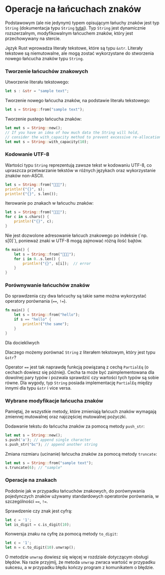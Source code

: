
# Operacje na łańcuchach znaków

Podstawowym (ale nie jedynym) typem opisującym łańuchy znaków jest typ `String` (dokumentacja typu `String` [tutaj](https://doc.rust-lang.org/std/string/struct.String.html)). Typ `String` jest dynamicznie rozszerzalnym, modyfikowalnym łańcuchem znaków, który jest przechowywany na stercie.

Język Rust wprowadza literały tekstowe, które są typu `&str`. Literały tekstowe są niemutowalne, ale mogą zostać wykorzystane do stworzenia nowego łańcucha znaków typu `String`.

### Tworzenie łańcuchów znakowych

Utworzenie literału tekstowego:
```rust
let s : &str = "sample text";
```

Tworzenie nowego łańcucha znaków, na podstawie literału tekstowego:
```rust
let s = String::from("sample text");
```

Tworzenie pustego łańcucha znaków:
```rust
let mut s = String::new();
// If you have an idea of how much data the String will hold, 
// consider the with_capacity method to prevent excessive re-allocation.
let mut s = String::with_capacity(10);
```

### Kodowanie UTF-8

Wartości typu `String` reprezentują zawsze tekst w kodowaniu UTF-8, co upraszcza przetwarzanie tekstów w różnych językach oraz wykorzystanie znaków non-ASCII. 

```rust
let s = String::from("🍕🍍🍎");
println!("{}", s);
println!("{}", s.len());
```

Iterowanie po znakach w łańcuchu znaków:
```rust
let s = String::from("🍕🍍🍎"); 
for c in s.chars() {
    println!("{}", c);
}
```
<Callout type="warning">
Nie jest dozwolone adresowanie łańcuch znakowego po indeksie (`np. s[0]`), ponieważ znaki w UTF-8 mogą zajmować różną ilość bajtów.
</Callout>


```rust {4}
fn main() {
    let s = String::from("🍕🍍🍎");
    for i in 0..s.len() {
        println!("{}", s[i]);  // error
    }
}
```

### Porównywanie łańcuchów znaków

Do sprawdzenia czy dwa łańcuchy są takie same można wykorzystać operatory porównania (`==`, `!=`).

```rust
fn main() {
    let s = String::from("hello");
    if s == "hello" {
        println!("the same");
    }
}
```

<Callout type="info">
Dla dociekliwych

Dlaczego możemy porównać `String` z literałem tekstowym, który jest typu `&str`?

Operator `==` jest tak naprawdę funkcją powiązaną z cechą `PartialEq` (o cechach dowiesz się później). Cecha ta może być zaimplementowana dla dowolnej pary typów i pozwala sprawdzić czy wartości tych typów są sobie równe. Dla wygody, typ `String` posiada implementację `PartialEq` między innymi dla  typu `&str` i vice versa.
</Callout>


### Wybrane modyfikacje łańcucha znaków

Pamiętaj, że wszystkie metody, które zmieniają łańcuch znaków wymagają zmiennej mutowalnej oraz najczęściej mutowalnej pożyczki.

Dodawanie tekstu do łańcucha znaków za pomocą metody `push_str`:
```rust
let mut s = String::new();
s.push('a'); // append single character
s.push_str("bc"); // append another string
``` 

Zmiana rozmiaru (ucinanie) łańcucha znaków za pomocą metody `truncate`:
```rust     
let mut s = String::from("sample text");
s.truncate(6); // "sample"      
```


### Operacje na znakach

Podobnie jak w przypadku łańcuchów znakowych, do porównywania pojedynczych znaków używamy standardowych operatorów porównania, w szczególności `==`, `!=`.

Sprawdzenie czy znak jest cyfrą:
```rust
let c = '1';
let is_digit = c.is_digit(10);
```

Konwersja znaku na cyfrę za pomocą metody `to_digit`:
```rust
let c = '1';
let n = c.to_digit(10).unwrap();
```

O metodzie `unwrap` dowiesz się więcej w rozdziale dotyczącym obsługi błędów. Na razie przyjmij, że metoda `unwrap` zwraca wartość w przypadku sukcesu, a w przypadku błędu kończy program z komunikatem o błędzie.


